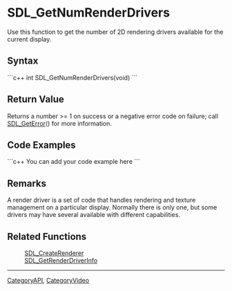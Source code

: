 <!-- pragma section-numbers off -->
<!-- pragma disable-camelcase -->

= SDL_GetNumRenderDrivers =
Use this function to get the number of 2D rendering drivers available for the current display.


== Syntax ==
```c++
int SDL_GetNumRenderDrivers(void)
```

== Return Value ==
Returns a number >= 1 on success or a negative error code on failure; call [[SDL_GetError]]() for more information.

== Code Examples ==
```c++
You can add your code example here
```

== Remarks ==
A render driver is a set of code that handles rendering and texture management on a particular display.  Normally there is only one, but some drivers may have several available with different capabilities.

== Related Functions ==
:[[SDL_CreateRenderer]]
:[[SDL_GetRenderDriverInfo]]

----
[[CategoryAPI]], [[CategoryVideo]]
